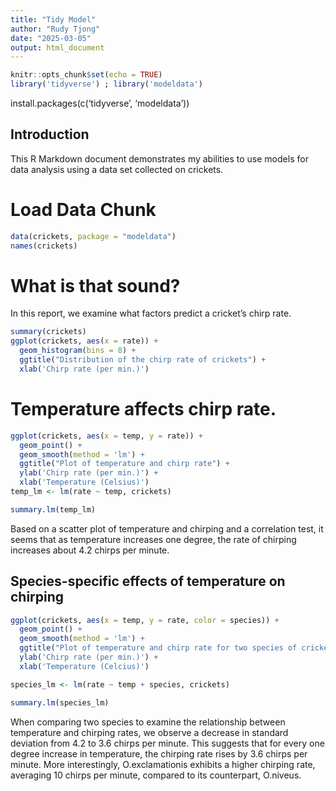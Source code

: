```yaml
---
title: "Tidy Model"
author: "Rudy Tjong"
date: "2025-03-05"
output: html_document
---
```


```r
knitr::opts_chunk$set(echo = TRUE)
library('tidyverse') ; library('modeldata')
```
install.packages(c('tidyverse', 'modeldata'))

## Introduction
This R Markdown document demonstrates my abilities to use models for data analysis using a data set collected on crickets.

# Load Data Chunk

```r
data(crickets, package = "modeldata")
names(crickets)
```
# What is that sound?

In this report, we examine what factors predict a cricket's chirp rate.

```r
summary(crickets)
ggplot(crickets, aes(x = rate)) +
  geom_histogram(bins = 8) +
  ggtitle("Distribution of the chirp rate of crickets") +
  xlab('Chirp rate (per min.)')
```
# Temperature affects chirp rate.

```r
ggplot(crickets, aes(x = temp, y = rate)) +
  geom_point() +
  geom_smooth(method = 'lm') +
  ggtitle("Plot of temperature and chirp rate") +
  ylab('Chirp rate (per min.)') +
  xlab('Temperature (Celsius)')
temp_lm <- lm(rate ~ temp, crickets)

summary.lm(temp_lm)
```
Based on a scatter plot of temperature and chirping and a correlation test, it seems that as temperature increases one degree, the rate of chirping increases about 4.2 chirps per minute.

## Species-specific effects of temperature on chirping

```r
ggplot(crickets, aes(x = temp, y = rate, color = species)) +
  geom_point() +
  geom_smooth(method = 'lm') +
  ggtitle("Plot of temperature and chirp rate for two species of crickets") +
  ylab('Chirp rate (per min.)') +
  xlab('Temperature (Celcius)')

species_lm <- lm(rate ~ temp + species, crickets)

summary.lm(species_lm)

```

When comparing two species to examine the relationship between temperature and chirping rates, we observe a decrease in standard deviation from 4.2 to 3.6 chirps per minute. This suggests that for every one degree increase in temperature, the chirping rate rises by 3.6 chirps per minute. More interestingly, O.exclamationis exhibits a higher chirping rate, averaging 10 chirps per minute, compared to its counterpart, O.niveus.


